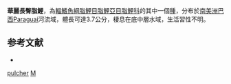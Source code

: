 {{Speciesbox 
| taxon = Mimagoniates pulcher
| status = NE
| status_system = IUCN3.1
| authority = [[Menezes|Menezes]] & [[Weitzman|Weitzman]], 2009
| synonyms = 
}}
'''華麗長臀脂鯉'''，為[[輻鰭魚綱|輻鰭魚綱]][[脂鯉目|脂鯉目]][[脂鯉亞目|脂鯉亞目]][[脂鯉科|脂鯉科]]的其中一個[[種|種]]，分布於[[南美洲|南美洲]][[巴西|巴西]]Paraguai河流域，體長可達3.7公分，棲息在底中層水域，生活習性不明。

==参考文献==
{{refbegin}}
*{{FishBase_species|genus=Mimagoniates|species=pulcher|year=2014|month=1}}
{{refend}}

{{Taxonbar|from=Q5562889}}

[[Category:長臀脂鯉屬|pulcher]]
[[Category:2009年描述的鱼类|M]]

{{魚類小作品}}